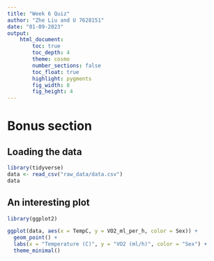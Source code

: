 ```yaml
---
title: "Week 6 Quiz"
author: "Zhe Liu and U 7628151"
date: "01-09-2023"
output:  
    html_document:
        toc: true
        toc_depth: 4
        theme: cosmo
        number_sections: false
        toc_float: true
        highlight: pygments
        fig_width: 8
        fig_height: 4
---
```


# Bonus section

## Loading the data

```r
library(tidyverse)
data <- read_csv("raw_data/data.csv")
data
```

## An interesting plot

```r
library(ggplot2)

ggplot(data, aes(x = TempC, y = VO2_ml_per_h, color = Sex)) +
  geom_point() +
  labs(x = "Temperature (C)", y = "VO2 (ml/h)", color = "Sex") +
  theme_minimal()

```


